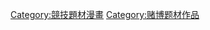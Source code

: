 {{Catnav|頁面分類|人类社会|生活|娱乐|漫画|漫畫類型}}
{{Catnav|頁面分類|人类社会|文化|艺术|漫画|漫畫類型}}
{{Catnav|頁面分類|人类社会|文化|娱乐|漫画|漫畫類型}}
{{Catnav|頁面分類|人文學科|艺术|漫画|漫畫類型}}
{{Catnav|頁面分類|人文學科|文学|書籍|漫画|漫畫類型}}

{{Catmore}}

[[Category:競技題材漫畫|Category:競技題材漫畫]]
[[Category:赌博题材作品|Category:赌博题材作品]]